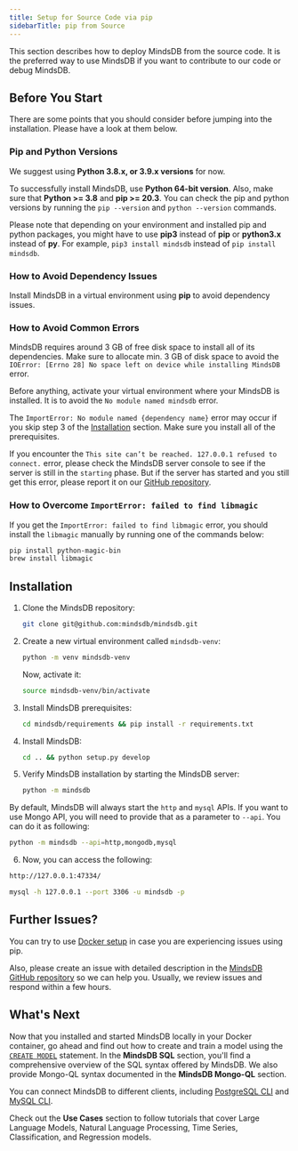 ```yaml
---
title: Setup for Source Code via pip
sidebarTitle: pip from Source
---
```


This section describes how to deploy MindsDB from the source code. It is the preferred way to use MindsDB if you want to contribute to our code or debug MindsDB.

## Before You Start

There are some points that you should consider before jumping into the
installation. Please have a look at them below.

### Pip and Python Versions

We suggest using **Python 3.8.x, or 3.9.x versions** for now.

To successfully install MindsDB, use **Python 64-bit version**. Also, make sure
that **Python >= 3.8** and **pip >= 20.3**. You can check the pip and python
versions by running the `pip --version` and
`python --version` commands.

Please note that depending on your environment and installed pip and python
packages, you might have to use **pip3** instead of **pip** or **python3.x**
instead of **py**. For example, `pip3 install mindsdb` instead of
`pip install mindsdb`.

### How to Avoid Dependency Issues

Install MindsDB in a virtual environment using **pip** to avoid dependency
issues.

### How to Avoid Common Errors

MindsDB requires around 3 GB of free disk space to install all of its
dependencies. Make sure to allocate min. 3 GB of disk space to avoid the
`IOError: [Errno 28] No space left on device while installing MindsDB` error.

Before anything, activate your virtual environment where your MindsDB is
installed. It is to avoid the `No module named mindsdb` error.

The `ImportError: No module named {dependency name}` error may occur if you skip
step 3 of the [Installation](#installation) section. Make sure you install all
of the prerequisites.

If you encounter the `This site can’t be reached. 127.0.0.1 refused to connect.`
error, please check the MindsDB server console to see if the server is still in
the `starting` phase. But if the server has started and you still get this
error, please report it on our
[GitHub repository](https://github.com/mindsdb/mindsdb/issues).

### How to Overcome `ImportError: failed to find libmagic`

If you get the `ImportError: failed to find libmagic` error, you should install the `libmagic` manually by running one of the commands below:

```bash
pip install python-magic-bin
brew install libmagic
```

## Installation

1. Clone the MindsDB repository:

   ```bash
   git clone git@github.com:mindsdb/mindsdb.git
   ```

2. Create a new virtual environment called `mindsdb-venv`:

   ```bash
   python -m venv mindsdb-venv
   ```

   Now, activate it:

   ```bash
   source mindsdb-venv/bin/activate
   ```

3. Install MindsDB prerequisites:

   ```bash
   cd mindsdb/requirements && pip install -r requirements.txt
   ```

4. Install MindsDB:

   ```bash
   cd .. && python setup.py develop
   ```

5. Verify MindsDB installation by starting the MindsDB server:

   ```bash
   python -m mindsdb
   ```

By default, MindsDB will always start the `http` and `mysql` APIs. If you want to use Mongo API, you will need to provide that as a parameter to `--api`. You can do it as following:

   ```bash
   python -m mindsdb --api=http,mongodb,mysql
   ```

6. Now, you can access the following:

<CodeGroup>

```bash MindsDB Studio
http://127.0.0.1:47334/
```

```bash MindsDB using MySQL
mysql -h 127.0.0.1 --port 3306 -u mindsdb -p
```

</CodeGroup>

## Further Issues?

You can try to use
[Docker setup](/setup/self-hosted/docker/) in case you are experiencing issues using pip.

Also, please create an issue with detailed description in the
[MindsDB GitHub repository](https://github.com/mindsdb/mindsdb/issues) so we can
help you. Usually, we review issues and respond within a few hours.

## What's Next

Now that you installed and started MindsDB locally in your Docker container, go ahead and find out how to create and train a model using the [`CREATE MODEL`](/sql/create/model) statement. In the **MindsDB SQL** section, you'll find a comprehensive overview of the SQL syntax offered by MindsDB. We also provide Mongo-QL syntax documented in the **MindsDB Mongo-QL** section.

You can connect MindsDB to different clients, including [PostgreSQL CLI](/connect/postgres-client) and [MySQL CLI](/connect/mysql-client).

Check out the **Use Cases** section to follow tutorials that cover Large Language Models, Natural Language Processing, Time Series, Classification, and Regression models.
